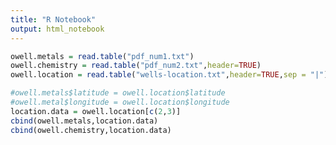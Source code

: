 ```yaml
---
title: "R Notebook"
output: html_notebook
---
```



```r
owell.metals = read.table("pdf_num1.txt")
owell.chemistry = read.table("pdf_num2.txt",header=TRUE)
owell.location = read.table("wells-location.txt",header=TRUE,sep = "|")

#owell.metals$latitude = owell.location$latitude
#owell.metal$longitude = owell.location$longitude
location.data = owell.location[c(2,3)]
cbind(owell.metals,location.data)
cbind(owell.chemistry,location.data)

```